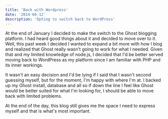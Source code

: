 ```yaml
---
title: 'Back with Wordpress'
date: '2014-04-12'
description: 'Opting to switch back to WordPress'
---
```


At the end of January I decided to make the switch to the Ghost blogging platform. I had heard good things about it and decided to move over to it. Well, this past week I decided I wanted to expand a bit more with how I blog and realized that Ghost really wasn't going to work for what I needed. Given that and my limited knowledge of node.js, I decided that I'd be better served moving back to WordPress as my platform since I am familiar with PHP and its inner workings.

It wasn't an easy decision and I'd be lying if I said that I wasn't second guessing myself, but for the moment, I'm happy with where I'm at. I backed up my Ghost install, database and all so if down the line I feel like Ghost would be better suited for what I'm looking for, I should be able to move back with limited problems.

At the end of the day, this blog still gives me the space I need to express myself and that is what's most important.
